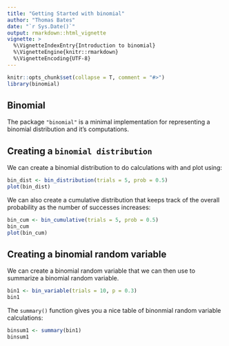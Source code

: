 ```yaml
---
title: "Getting Started with binomial"
author: "Thomas Bates"
date: "`r Sys.Date()`"
output: rmarkdown::html_vignette
vignette: >
  %\VignetteIndexEntry{Introduction to binomial}
  %\VignetteEngine{knitr::rmarkdown}
  %\VignetteEncoding{UTF-8}
---
```


```r
knitr::opts_chunk$set(collapse = T, comment = "#>")
library(binomial)
```

## Binomial

The package `"binomial"` is a minimal implementation for representing a binomial distribution and it's computations. 

## Creating a `binomial distribution`

We can create a binomial distribution to do calculations with and plot using:

```r
bin_dist <- bin_distribution(trials = 5, prob = 0.5)
plot(bin_dist)
```

We can also create a cumulative distribution that keeps track of the overall
probability as the number of successes increases:

```r
bin_cum <- bin_cumulative(trials = 5, prob = 0.5)
bin_cum
plot(bin_cum)
```


## Creating a binomial random variable

We can create a binomial random variable that we can then use to summarize a binomial random variable. 

```r
bin1 <- bin_variable(trials = 10, p = 0.3) 
bin1
```

The `summary()` function gives you a nice table of binonmial random variable calculations:
```r
binsum1 <- summary(bin1)
binsum1
```
